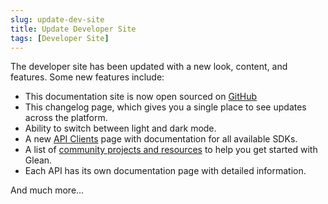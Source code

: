 ```yaml
---
slug: update-dev-site
title: Update Developer Site
tags: [Developer Site]
---
```


The developer site has been updated with a new look, content, and features. Some new features include:

- This documentation site is now open sourced on [GitHub](https://github.com/gleanwork/glean-developer-site)
- This changelog page, which gives you a single place to see updates across the platform.
- Ability to switch between light and dark mode.
- A new [API Clients](/libraries/api-clients) page with documentation for all available SDKs.
- A list of [community projects and resources](/community) to help you get started with Glean.
- Each API has its own documentation page with detailed information.

And much more...